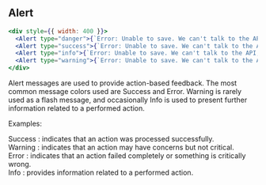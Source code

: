 
## Alert

```jsx live=true
<div style={{ width: 400 }}>
  <Alert type="danger">{`Error: Unable to save. We can't talk to the API, try again in a bit.`}</Alert>
  <Alert type="success">{`Error: Unable to save. We can't talk to the API, try again in a bit.`}</Alert>
  <Alert type="info">{`Error: Unable to save. We can't talk to the API, try again in a bit.`}</Alert>
  <Alert type="warning">{`Error: Unable to save. We can't talk to the API, try again in a bit.`}</Alert>
</div>
```

<DesignNotes>
  <div>
    <p>
      Alert messages are used to provide action-based feedback. The most common message colors used are
      <span className="text-green">Success</span> and <span className="text-red">Error</span>.<span className="text-orange">
        Warning
      </span> is rarely used as a flash message, and occasionally
      <span className="text-cyan">Info</span> is used to present further information related to a performed action.
    </p>
    <label>Examples:</label>
    <p>
      <span className="text-green">Success</span> : indicates that an action was processed successfully.
      <br />
      <span className="text-orange">Warning</span> : indicates that an action may have concerns but not critical.
      <br />
      <span className="text-red">Error</span> : indicates that an action failed completely or something is critically
      wrong.
      <br />
      <span className="text-cyan">Info</span> : provides information related to a performed action.
    </p>
  </div>
</DesignNotes>
<Props componentName="Alert" />
